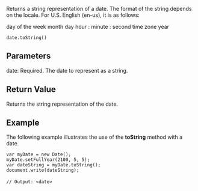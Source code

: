 Returns a string representation of a date. The format of the string depends on the locale. For U.S. English (en-us), it is as follows:

day of the week month day hour : minute : second time zone year

 date.toString()
==Parameters==
; date: Required. The date to represent as a string.

==Return Value==
Returns the string representation of the date.


==Example==
The following example illustrates the use of the '''toString''' method with a date.

 var myDate = new Date();
 myDate.setFullYear(2100, 5, 5);
 var dateString = myDate.toString();
 document.write(dateString);
 
 // Output: &lt;date&gt;

